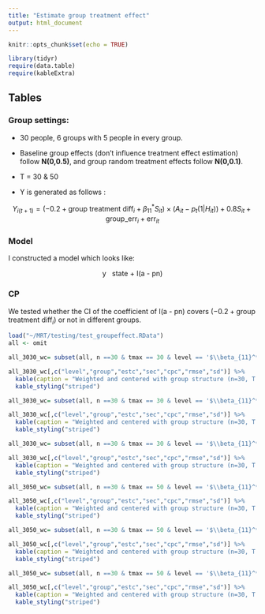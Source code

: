 ```yaml
---
title: "Estimate group treatment effect"
output: html_document
---
```


```r
knitr::opts_chunk$set(echo = TRUE)

library(tidyr)
require(data.table)
require(kableExtra)
```

## Tables

### Group settings: 

+ 30 people, 6 groups with 5 people in every group. 

+ Baseline group effects (don't influence treatment effect estimation) follow **N(0,0.5)**, and group random treatment effects follow **N(0,0.1)**.

+ T = 30 & 50

+ Y is generated as follows : 


$$
Y_{i(t+1)} = (-0.2 + \text{group treatment diff}_i + \beta_{11}^*S_{it}) \times (A_{it} -p_t(1|H_{it})) + 0.8 S_{it} + \text{group_err}_i +\text{err}_{it}
$$

### Model

I constructed a model which looks like: 

$$
\text{y ~ state + I(a - pn)} 
$$

### CP  

We tested whether the CI of the coefficient of $\text{I(a - pn)}$ covers $(-0.2 + \text{group treatment diff}_i)$ or not in different groups. 


```r
load("~/MRT/testing/test_groupeffect.RData")
all <- omit

all_3030_wc= subset(all, n ==30 & tmax == 30 & level == '$\\beta_{11}^* = 0.2$')

all_3030_wc[,c("level","group","estc","sec","cpc","rmse","sd")] %>% 
  kable(caption = "Weighted and centered with group structure (n=30, T =30)", align = "c") %>%
  kable_styling("striped")
```


```r
all_3030_wc= subset(all, n ==30 & tmax == 30 & level == '$\\beta_{11}^* = 0.5$')

all_3030_wc[,c("level","group","estc","sec","cpc","rmse","sd")] %>% 
  kable(caption = "Weighted and centered with group structure (n=30, T =30)", align = "c") %>%
  kable_styling("striped")
```


```r
all_3030_wc= subset(all, n ==30 & tmax == 30 & level == '$\\beta_{11}^* = 0.8$')

all_3030_wc[,c("level","group","estc","sec","cpc","rmse","sd")] %>% 
  kable(caption = "Weighted and centered with group structure (n=30, T =30)", align = "c") %>%
  kable_styling("striped")
```






```r
all_3050_wc= subset(all, n ==30 & tmax == 50 & level == '$\\beta_{11}^* = 0.2$')

all_3050_wc[,c("level","group","estc","sec","cpc","rmse","sd")] %>% 
  kable(caption = "Weighted and centered with group structure (n=30, T =50)", align = "c") %>%
  kable_styling("striped")
```


```r
all_3050_wc= subset(all, n ==30 & tmax == 50 & level == '$\\beta_{11}^* = 0.5$')

all_3050_wc[,c("level","group","estc","sec","cpc","rmse","sd")] %>% 
  kable(caption = "Weighted and centered with group structure (n=30, T =50)", align = "c") %>%
  kable_styling("striped")
```


```r
all_3050_wc= subset(all, n ==30 & tmax == 50 & level == '$\\beta_{11}^* = 0.8$')

all_3050_wc[,c("level","group","estc","sec","cpc","rmse","sd")] %>% 
  kable(caption = "Weighted and centered with group structure (n=30, T =50)", align = "c") %>%
  kable_styling("striped")
```
